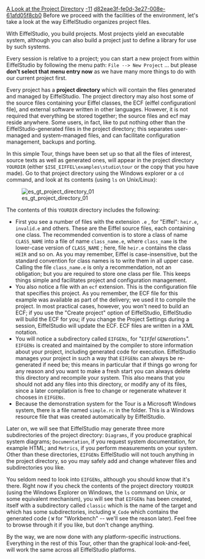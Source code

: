 [[Property:title|A Look at the Project Directory]]
[[Property:weight|-11]]
[[Property:uuid|d82eae3f-fe0d-3e27-008e-61afd05f8cb0]]
Before we proceed with the facilities of the environment, let's take a look at the way EiffelStudio organizes project files.

With EiffelStudio, you build projects. Most projects yield an executable system, although you can also build a project just to define a library for use by such systems.

Every session is relative to a project; you can start a new project from within EiffelStudio by following the menu path:
<code lang="text">
File --> New Project
</code>
... but please '''don't select that menu entry now''' as we have many more things to do with our current project first. 

Every project has a '''project directory''' which will contain the files generated and managed by EiffelStudio. The project directory may also host some of the source files containing your Eiffel classes, the ECF (eiffel configurationl file), and external software written in other languages. However, it is not required that everything be stored together; the source files and ecf may reside anywhere. Some users, in fact, like to put nothing other than the EiffelStudio-generated files in the project directory; this separates user-managed and system-managed files, and can facilitate configuration management, backups and porting. 

In this simple Tour, things have been set up so that all the files of interest, source texts as well as generated ones, will appear in the project directory <code>YOURDIR</code> (either <code>$ISE_EIFFEL\examples\studio\tour</code> or the copy that you have made). Go to that project directory using the Windows explorer or a <code>cd</code> command, and look at its contents (using <code>ls</code> on Unix/Linux): 

[[Image:es gt project directory 01]]

The contents of this <code>YOURDIR</code> directory includes the following: 
* First you see a number of files with the extension <code>.e</code> , for "Eiffel": <code>heir.e </code>, <code> invalid.e </code> and others. These are the Eiffel source files, each containing one class. The recommended convention is to store a class of name <code>CLASS_NAME</code> into a file of name <code>class_name.e </code>, where <code>class_name</code> is the lower-case version of <code>CLASS_NAME</code> ; here, file <code>heir.e</code> contains the class <code>HEIR</code> and so on. As you may remember, Eiffel is case-insensitive, but the standard convention for class names is to write them in all upper case. Calling the file <code>class_name.e</code> is only a recommendation, not an obligation; but you <span>are</span> required to store one class per file. This keeps things simple and facilitates project and configuration management. 
* You also notice a file with an <code>ecf</code> extension. This is the configuration file that specifies this project. As you remember, the ECF file for this example was available as part of the delivery; we used it to compile the project. In most practical cases, however, you won't need to build an ECF; if you use the "Create project" option of EiffelStudio, EiffelStudio will build the ECF for you; if you change the Project Settings during a session, EiffelStudio will update the ECF. ECF files are written in a XML notation. 
* You will notice a subdirectory called <code>EIFGENs</code>, for "<code>EIF</code>''fel'' <code>GEN</code>''eration''<code>s</code>". <code>EIFGENs</code> is created and maintained by the compiler to store information about your project, including generated code for execution. EiffelStudio manages your project in such a way that <code>EIFGENs</code> can always be re-generated if need be; this means in particular that if things go wrong for any reason and you want to make a fresh start you can always delete this directory and recompile your system. This also means that you should not add any files into this directory, or modify any of its files, since a later compilation is free to change or regenerate whatever it chooses in <code>EIFGENs</code>. 
* Because the demonstration system for the Tour is a Microsoft Windows system, there is a file named <code>simple.rc</code> in the folder. This is a Windows resource file that was created automatically by EiffelStudio.

Later on, we will see that EiffelStudio may generate three more subdirectories of the project directory: <code>Diagrams</code>, if you produce graphical system diagrams; <code>Documentation</code>, if you request system documentation, for example HTML; and <code>Metrics</code>, if you perform measurements on your system. Other than these directories, <code>EIFGENs</code> EiffelStudio will not touch anything in the project directory, so you may safely add and change whatever files and subdirectories you like. 

You seldom need to look into <code>EIFGENs</code>, although you should know that it's there. Right now if you check the contents of the project directory <code>YOURDIR</code> (using the Windows Explorer on Windows, the <code>ls</code> command on Unix, or some equivalent mechanism), you will see that <code>EIFGENs</code> has been created, itself with a subdirectory called <code>classic</code> which is the name of the target and which has some subdirectories, including <code>W_Code</code> which contains the generated code ( <code>W</code> for "Workbench" -- we'll see the reason later). Feel free to browse through it if you like, but don't change anything. 

By the way, we are now done with any platform-specific instructions. Everything in the rest of this Tour, other than the graphical look-and-feel, will work the same across all EiffelStudio platforms.

